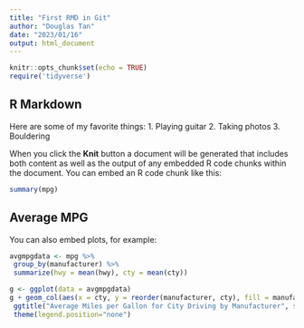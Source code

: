 ```yaml
---
title: "First RMD in Git"
author: "Douglas Tan"
date: "2023/01/16"
output: html_document
---
```


```r
knitr::opts_chunk$set(echo = TRUE)
require('tidyverse')
```

## R Markdown

Here are some of my favorite things:
1. Playing guitar
2. Taking photos
3. Bouldering

When you click the **Knit** button a document will be generated that includes both content as well as the output of any embedded R code chunks within the document. You can embed an R code chunk like this:

```r
summary(mpg)
```

## Average MPG

You can also embed plots, for example:

```r
avgmpgdata <- mpg %>%
 group_by(manufacturer) %>%
 summarize(hwy = mean(hwy), cty = mean(cty))

g <- ggplot(data = avgmpgdata)
g + geom_col(aes(x = cty, y = reorder(manufacturer, cty), fill = manufacturer)) +
 ggtitle("Average Miles per Gallon for City Driving by Manufacturer", subtitle = "Data on vehicles from 1999 to 2008 for 38 popular models of cars") +
 theme(legend.position="none")
  
```
